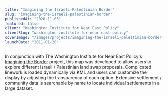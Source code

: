 ```yaml
---
title: "Imagining the Israeli-Palestinian Border"
slug: "imagining-the-israeli-palestinian-border"
publishedAt: "2020-11-05"
featured: false
client: "Washington Institute for Near East Policy"
clientSlug: "washington-institute-for-near-east-policy"
coverImage: "/images/projects/imagining-the-israeli-palestinian-border-cover.png"
launchDate: "2011-01-20"
---
```


In conjunction with The Washington Institute for Near East Policy's [Imagining the Border](http://www.washingtoninstitute.org/templateC04.php?CID=301) project, this map was developed to allow users to explore different Israeli / Palestinian land swap proposals. Complicated linework is loaded dynamically via KML and users can customize the display by adjusting the transparency of each option. Extensive settlement / community data is searchable by name to locate individual settlements in a large dataset.
